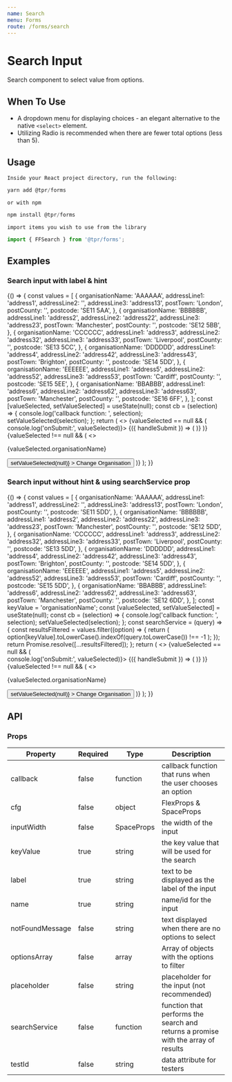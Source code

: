 ```yaml
---
name: Search
menu: Forms
route: /forms/search
---
```



# Search Input

Search component to select value from options.

## When To Use

- A dropdown menu for displaying choices - an elegant alternative to the native `<select>` element.
- Utilizing Radio is recommended when there are fewer total options (less than 5).

## Usage

`Inside your React project directory, run the following:`

```js
yarn add @tpr/forms
```

`or with npm`

```js
npm install @tpr/forms
```

`import items you wish to use from the library`

```js
import { FFSearch } from '@tpr/forms';
```

## Examples

### Search input with label & hint

<Playground>
	{() => {
		const values = [
			{
				organisationName: 'AAAAAA',
				addressLine1: 'address1',
				addressLine2: '',
				addressLine3: 'address13',
				postTown: 'London',
				postCounty: '',
				postcode: 'SE11 5AA',
			},
			{
				organisationName: 'BBBBBB',
				addressLine1: 'address2',
				addressLine2: 'address22',
				addressLine3: 'address23',
				postTown: 'Manchester',
				postCounty: '',
				postcode: 'SE12 5BB',
			},
			{
				organisationName: 'CCCCCC',
				addressLine1: 'address3',
				addressLine2: 'address32',
				addressLine3: 'address33',
				postTown: 'Liverpool',
				postCounty: '',
				postcode: 'SE13 5CC',
			},
			{
				organisationName: 'DDDDDD',
				addressLine1: 'address4',
				addressLine2: 'address42',
				addressLine3: 'address43',
				postTown: 'Brighton',
				postCounty: '',
				postcode: 'SE14 5DD',
			},
			{
				organisationName: 'EEEEEE',
				addressLine1: 'address5',
				addressLine2: 'address52',
				addressLine3: 'address53',
				postTown: 'Cardiff',
				postCounty: '',
				postcode: 'SE15 5EE',
			},
			{
				organisationName: 'BBABBB',
				addressLine1: 'address6',
				addressLine2: 'address62',
				addressLine3: 'address63',
				postTown: 'Manchester',
				postCounty: '',
				postcode: 'SE16 6FF',
			},
		];
		const [valueSelected, setValueSelected] = useState(null);
		const cb = (selection) => {
			console.log('callback function: ', selection);
			setValueSelected(selection);
		};
		return (
			<>
				{valueSelected == null && (
					<Form onSubmit={() => console.log('onSubmit:', valueSelected)}>
						{({ handleSubmit }) => (
							<form onSubmit={handleSubmit}>
								<FFSearch
									name="accessible-search"
									label="Organisation"
									hint="Search by organisation name."
									optionsArray={values}
									keyValue="organisationName"
									inputWidth={5}
									callback={cb}
								/>
							</form>
						)}
					</Form>
				)}
				{valueSelected !== null && (
					<>
						<p>{valueSelected.organisationName}</p>
						<Button
							type="button"
							cfg={{ mt: 3 }}
							onClick={() => setValueSelected(null)}
						>
							Change Organisation
						</Button>
					</>
				)}
			</>
		);
	}}
</Playground>

### Search input without hint & using searchService prop

<Playground>
	{() => {
		const values = [
			{
				organisationName: 'AAAAAA',
				addressLine1: 'address1',
				addressLine2: '',
				addressLine3: 'address13',
				postTown: 'London',
				postCounty: '',
				postcode: 'SE11 5DD',
			},
			{
				organisationName: 'BBBBBB',
				addressLine1: 'address2',
				addressLine2: 'address22',
				addressLine3: 'address23',
				postTown: 'Manchester',
				postCounty: '',
				postcode: 'SE12 5DD',
			},
			{
				organisationName: 'CCCCCC',
				addressLine1: 'address3',
				addressLine2: 'address32',
				addressLine3: 'address33',
				postTown: 'Liverpool',
				postCounty: '',
				postcode: 'SE13 5DD',
			},
			{
				organisationName: 'DDDDDD',
				addressLine1: 'address4',
				addressLine2: 'address42',
				addressLine3: 'address43',
				postTown: 'Brighton',
				postCounty: '',
				postcode: 'SE14 5DD',
			},
			{
				organisationName: 'EEEEEE',
				addressLine1: 'address5',
				addressLine2: 'address52',
				addressLine3: 'address53',
				postTown: 'Cardiff',
				postCounty: '',
				postcode: 'SE15 5DD',
			},
			{
				organisationName: 'BBABBB',
				addressLine1: 'address6',
				addressLine2: 'address62',
				addressLine3: 'address63',
				postTown: 'Manchester',
				postCounty: '',
				postcode: 'SE12 6DD',
			},
		];
		const keyValue = 'organisationName';
		const [valueSelected, setValueSelected] = useState(null);
		const cb = (selection) => {
			console.log('callback function: ', selection);
			setValueSelected(selection);
		};
		const searchService = (query) => {
			const resultsFiltered = values.filter((option) => {
				return (
					option[keyValue].toLowerCase().indexOf(query.toLowerCase()) !== -1
				);
			});
			return Promise.resolve([...resultsFiltered]);
		};
		return (
			<>
				{valueSelected == null && (
					<Form onSubmit={() => console.log('onSubmit:', valueSelected)}>
						{({ handleSubmit }) => (
							<form onSubmit={handleSubmit}>
								<FFSearch
									name="accessible-search"
									label="Search Organisation"
									searchService={searchService}
									keyValue={keyValue}
									callback={cb}
									testId="auto"
								/>
							</form>
						)}
					</Form>
				)}
				{valueSelected !== null && (
					<>
						<p>{valueSelected.organisationName}</p>
						<Button
							type="button"
							cfg={{ mt: 3 }}
							onClick={() => setValueSelected(null)}
						>
							Change Organisation
						</Button>
					</>
				)}
			</>
		);
	}}
</Playground>

## API

### Props

| Property        | Required | Type       | Description                                                                       |
| --------------- | -------- | ---------- | --------------------------------------------------------------------------------- |
| callback        | false    | function   | callback function that runs when the user chooses an option                       |
| cfg             | false    | object     | FlexProps & SpaceProps                                                            |
| inputWidth      | false    | SpaceProps | the width of the input                                                            |
| keyValue        | true     | string     | the key value that will be used for the search                                    |
| label           | true     | string     | text to be displayed as the label of the input                                    |
| name            | true     | string     | name/id for the input                                                             |
| notFoundMessage | false    | string     | text displayed when there are no options to select                                |
| optionsArray    | false    | array      | Array of objects with the options to filter                                       |
| placeholder     | false    | string     | placeholder for the input (not recommended)                                       |
| searchService   | false    | function   | function that performs the search and returns a promise with the array of results |
| testId          | false    | string     | data attribute for testers                                                        |
